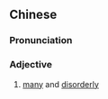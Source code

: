 ==Chinese==
{{zh-forms|s=纷𫄣}}

===Pronunciation===
{{zh-pron
|m=fēnnǒng
|cat=a
}}

===Adjective===
{{zh-adj}}

# {{lb|zh|archaic}} [[many]] and [[disorderly]]